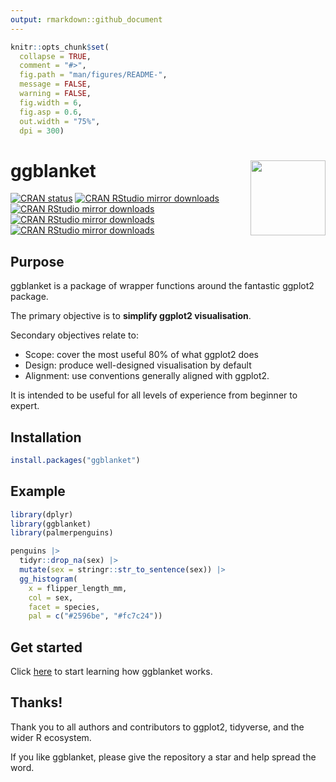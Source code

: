 ```yaml
---
output: rmarkdown::github_document
---
```


<!-- README.md is generated from README.Rmd. Please edit that file -->

```r
knitr::opts_chunk$set(
  collapse = TRUE,
  comment = "#>",
  fig.path = "man/figures/README-",
  message = FALSE,
  warning = FALSE,
  fig.width = 6,
  fig.asp = 0.6,
  out.width = "75%",
  dpi = 300)
```

# ggblanket <img src="man/figures/logo.png" align="right" width="120" />

<!-- badges: start -->
  [![CRAN status](https://www.r-pkg.org/badges/version/ggblanket)](https://CRAN.R-project.org/package=ggblanket)
[![CRAN RStudio mirror downloads](https://cranlogs.r-pkg.org/badges/grand-total/ggblanket?color=lightgrey)](https://r-pkg.org/pkg/ggblanket)
[![CRAN RStudio mirror downloads](https://cranlogs.r-pkg.org/badges/last-month/ggblanket?color=lightgrey)](https://r-pkg.org/pkg/ggblanket)
[![CRAN RStudio mirror downloads](https://cranlogs.r-pkg.org/badges/last-week/ggblanket?color=lightgrey)](https://r-pkg.org/pkg/ggblanket)
[![CRAN RStudio mirror downloads](https://cranlogs.r-pkg.org/badges/last-day/ggblanket?color=lightgrey)](https://r-pkg.org/pkg/ggblanket)
<!-- badges: end -->

## Purpose

ggblanket is a package of wrapper functions around the fantastic ggplot2 package.

The primary objective is to **simplify ggplot2 visualisation**.

Secondary objectives relate to:

* Scope: cover the most useful 80% of what ggplot2 does
* Design: produce well-designed visualisation by default
* Alignment: use conventions generally aligned with ggplot2. 

It is intended to be useful for all levels of experience from beginner to expert.

## Installation

``` r
install.packages("ggblanket")
```
## Example

```r
library(dplyr)
library(ggblanket)
library(palmerpenguins)

penguins |>
  tidyr::drop_na(sex) |> 
  mutate(sex = stringr::str_to_sentence(sex)) |>
  gg_histogram(
    x = flipper_length_mm,
    col = sex,
    facet = species, 
    pal = c("#2596be", "#fc7c24"))
```


## Get started

Click [here](https://davidhodge931.github.io/ggblanket/articles/ggblanket.html) to start learning how ggblanket works.

## Thanks!

Thank you to all authors and contributors to ggplot2, tidyverse, and the wider R ecosystem. 

If you like ggblanket, please give the repository a star and help spread the word.
